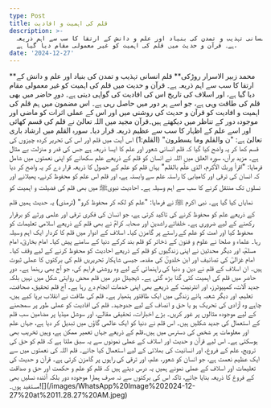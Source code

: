 ```yaml
---
type: Post
title: قلم کی اہمیت و افادیت
description: >-
  قلم انسانی تہذیب و تمدن کی بنیاد اور علم و دانش کے ارتقا کا سب سے اہم ذریعہ
  ہے۔ قرآن و حدیث میں قلم کی اہمیت کو غیر معمولی مقام دیا گیا ہے، 
date: '2024-12-27'
---
```

<div style="text-align: left">**محمد زبیر الاسرار روڑکی**
قلم انسانی تہذیب و تمدن کی بنیاد اور علم و دانش کے ارتقا کا سب سے اہم ذریعہ ہے۔ قرآن و حدیث میں قلم کی اہمیت کو غیر معمولی مقام دیا گیا ہے، اور اسلاف کی تاریخ اس کی افادیت کی گواہی دیتی ہے۔ دورِ حاضر میں بھی قلم کی طاقت وہی ہے، جو اسے ہر دور میں حاصل رہی ہے۔ اس مضمون میں ہم قلم کی اہمیت و افادیت کو قرآن و حدیث کی روشنی میں اور اس کے عملی اثرات کو ماضی اور موجودہ دور کے تناظر میں دیکھتے ہیں۔قرآن مجید میں اللہ تعالیٰ نے قلم کی قسم کھائی اور اسے علم کے اظہار کا سب سے عظیم ذریعہ قرار دیا۔ سورہ القلم میں ارشاد باری تعالیٰ ہے:
"ن والقلم وما یسطرون" (القلم:1)
اس آیت میں قلم اور اس کی تحریر کردہ چیزوں کی قسم کھا کر یہ واضح کیا گیا کہ قلم انسانی شعور اور علم کا ایسا ذریعہ ہے جس کی قدر و منزلت بے مثال ہے۔ مزید برآں، سورہ العلق میں اللہ نے انسان کو قلم کے ذریعے علم سکھانے کو اپنی نعمتوں میں شامل فرمایا:
"اقرأ وربك الأكرم، الذي علَّم بالقلم"
یہاں قلم کو علم کے حصول کا ذریعہ قرار دے کر یہ واضح کر دیا کہ انسان کی ترقی اور کامیابی کا راستہ علم سے وابستہ ہے، اور قلم اس علم کو محفوظ کرنے، پھیلانے اور نسلوں تک منتقل کرنے کا سب سے اہم وسیلہ ہے۔
احادیث نبویﷺ میں بھی قلم کی فضیلت و اہمیت کو نمایاں کیا گیا ہے۔ نبی اکرم ﷺ نے فرمایا:
"علم کو لکھ کر محفوظ کرو" (ترمذی)
یہ حدیث ہمیں قلم کے ذریعے علم کو محفوظ کرنے کی تاکید کرتی ہے، جو انسان کی فکری ترقی اور علمی ورثے کو برقرار رکھنے کے لیے ضروری ہے۔ خلفائے راشدین اور صحابہ کرامؓ نے بھی قلم کے ذریعے اسلامی تعلیمات کو محفوظ کیا اور امت کو علم کے راستے پر گامزن کیا۔
اسلاف کے ادوار میں قلم کا کردار ایک اہم وسیلہ رہا۔ علماء و صلحا نے علوم و فنون کے ذخائر کو قلم بند کرکے دنیا کے سامنے پیش کیا۔ امام بخاریؒ، امام مسلمؒ، اور دیگر محدثین نے اپنی زندگیوں کو قلم کے ذریعے احادیث کو محفوظ کرنے کے لیے وقف کیا۔ امام غزالیؒ کی تصانیف اور ابن خلدونؒ کی مقدمہ جیسی شاہکار تحریریں قلم کی برکتوں کا عملی ثبوت ہیں۔ ان اسلاف کے قلم نے دین و دنیا کی راہنمائی کے لیے وہ روشنی فراہم کی، جو آج بھی رہنما ہے۔
دورِ حاضر میں قلم کی اہمیت کئی گنا بڑھ گئی ہے۔ ڈیجیٹل دور میں قلم محض روایتی شکل میں نہیں بلکہ جدید آلات، کمپیوٹرز، اور انٹرنیٹ کے ذریعے بھی اپنی خدمات انجام دے رہا ہے۔ آج قلم تحقیق، صحافت، تعلیم، اور دیگر شعبہ ہائے زندگی میں ایک طاقتور ہتھیار ہے۔ قلم کی طاقت نے انقلاب برپا کیے ہیں، چاہے وہ آزادی کی تحریک ہو یا حق و انصاف کے لیے جدوجہد۔
قلم کی افادیت کو عملی طور پر سمجھنے کے لیے موجودہ مثالوں پر غور کریں۔ بڑے اخبارات، تحقیقی مقالے، اور سوشل میڈیا پر مضامین سب قلم کے استعمال کی جدید شکلیں ہیں۔ اس قلم نے دنیا کو ایک عالمی گاؤں میں تبدیل کر دیا ہے، جہاں علم اور معلومات ہر شخص کی دسترس میں ہیں۔قلم کے ذریعے جہاں تعمیر ممکن ہے، وہیں تخریب بھی ہوسکتی ہے۔ اس لیے قرآن و حدیث اور اسلاف کے عملی نمونوں سے یہ سبق ملتا ہے کہ قلم کو حق کی ترویج، علم کے فروغ، اور انسانیت کی بھلائی کے لیے استعمال کیا جائے۔
قلم اللہ کی نعمتوں میں سے ایک عظیم نعمت ہے، جو انسان کو شعور، علم، اور ترقی کی راہوں پر گامزن کرتی ہے۔ قرآن و حدیث کی تعلیمات اور اسلاف کے عملی نمونے ہمیں یہ درس دیتے ہیں کہ قلم کو علم و حکمت اور حق و صداقت کے فروغ کا ذریعہ بنایا جائے، تاکہ اس کی برکتوں سے نہ صرف ہمارا موجودہ دور بلکہ آئندہ نسلیں بھی مستفید ہوں۔![](/images/WhatsApp%20Image%202024-12-27%20at%2011.28.27%20AM.jpeg)</div>

